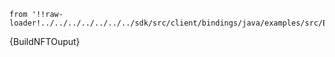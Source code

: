     from '!!raw-loader!../../../../../../../sdk/src/client/bindings/java/examples/src/BuildNftOutput.java';

<CodeBlock className="language-java">
    {BuildNFTOuput}
</CodeBlock>